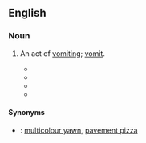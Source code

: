 ==English==

===Noun===
{{en-noun|head=[[liquid]] [[laugh]]}}

# {{context|Australia|colloquial|slang|jocular|lang=en}} An act of [[vomit]]ing; [[vomit]].
#* {{quote-newsgroup
|title=Trish and Social Responsibility - like chalk and cheese 
|group=alt.flame 
|author=Stephen King
|date=May 19
|year=1990
|passage=The Australian national passtime is drinking as much Foster's as possible and then spewing it up again (recently all over the net). This is followed by another round of drinking, another '''liquid laugh''', more drinking, yet another rainbow smile, more drinking, and so on. 
|url=http://groups.google.com/group/alt.flame/browse_thread/thread/6fbb19c357fc8bc0/b486e53132f0b7ea?hl=en&q=%22liquid+laugh%22|%22liquid+laughs%22#b486e53132f0b7ea}}
#* {{quote-newsgroup
|title=MY VOTE FOR THE STUPIDEST TNG EPI 
|group=rec.arts.startrek.current 
|author=K. Udo Weyer 
|date=June 3
|year=1994
|passage=My vote for stupidest TNG plot was 'the Royale'. This was the one where the crew visits the hotel that is right out of a shlocky crime pulp. The whole premise (not to mention execution) of this episode made me want to do a '''liquid laugh'''. 
|url=http://groups.google.com/group/rec.arts.startrek.current/browse_thread/thread/cd9162a1a7bf6f9d/d3ab3a617545c674?hl=en&q=%22liquid+laugh%22|%22liquid+laughs%22#d3ab3a617545c674}}
#* {{quote-newsgroup
|title=Yamaha slightly bonkers? 
|group=uk.rec.motorcycles 
|author=Bastard Bear 
|date=December 3
|year=1998
|passage=Thankfully, I have avoided the '''liquid laugh''' thus far but ... Hooray!  My chap's back with the meat pies!  Here goes nothing ... 
|url=http://groups.google.com/group/uk.rec.motorcycles/browse_thread/thread/45b65ce7abaa9238/e73ac2950968e484?hl=en&q=%22liquid+laugh%22|%22liquid+laughs%22#e73ac2950968e484}}
#* {{quote-newsgroup
|title=Airsickness 
|group=rec.aviation.soaring 
|author=Daniel Daly 
|date=April 21
|year=2000
|passage=I've been flying for 20 years, and this one's the best I've seen for my friends who are prone to ''''liquid laughs'''.' 
|url=http://groups.google.com/group/rec.aviation.soaring/browse_thread/thread/c37ceea365d88a18/33f462da0b59215b?hl=en&q=%22liquid+laughs%22#33f462da0b59215b}}

====Synonyms====
* {{qualifier|Australian|humorous}}: [[multicolour yawn]], [[pavement pizza]]